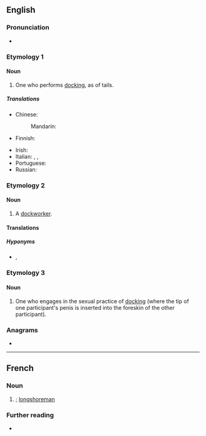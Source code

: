 {{also|Docker}}
==English==

===Pronunciation===
* {{a|GA}} {{IPA|en|/ˈdɑkɚ/}}

===Etymology 1===
{{suffix|en|dock|er|gloss1=cut off}}

====Noun====
{{en-noun}}

# One who performs [[docking]], as of tails.

=====Translations=====
{{trans-top|one who performs docking}}
* Chinese:
*: Mandarin: {{t-needed|cmn}}
* Finnish: {{t|fi|trimmaaja}}
{{trans-mid}}
* Irish: {{t|ga|dugaire|m}}
* Italian: {{t+|it|portuale|m}}, {{t+|it|scaricatore|m}}, {{t|it|scaricatore di porto|m}}
* Portuguese: {{t-needed|pt}}
* Russian: {{t+|ru|до́кер|m}}
{{trans-bottom}}

===Etymology 2===
{{suffix|en|dock|er|gloss1=wharf}}

====Noun====
{{en-noun}}

# A [[dockworker]].

====Translations====
{{trans-see|dockworker|dockworker}}

=====Hyponyms=====
* {{l|en|longshoreman}}, {{l|en|stevedore}}

===Etymology 3===

====Noun====
{{en-noun}}

# One who engages in the sexual practice of [[docking]] (where the tip of one participant's penis is inserted into the foreskin of the other participant).

===Anagrams===
* {{anagrams|en|a=cdekor|corked|ockerd|redock|rocked}}
----

==French==

===Noun===
{{fr-noun|m}}

# {{l|en|docker}}; [[longshoreman]]

===Further reading===
* {{R:TLFi}}